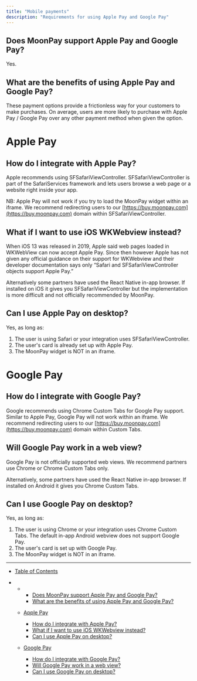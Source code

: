 ```yaml
---
title: "Mobile payments"
description: "Requirements for using Apple Pay and Google Pay"
---
```

## Does MoonPay support Apple Pay and Google Pay?

Yes.

## What are the benefits of using Apple Pay and Google Pay?

These payment options provide a frictionless way for your customers to make purchases. On average, users are more likely to purchase with Apple Pay / Google Pay over any other payment method when given the option.

# Apple Pay

## How do I integrate with Apple Pay?

Apple recommends using SFSafariViewController. SFSafariViewController is part of the SafariServices framework and lets users browse a web page or a website right inside your app.

NB: Apple Pay will not work if you try to load the MoonPay widget within an iframe. We recommend redirecting users to our [https://buy.moonpay.com](https://buy.moonpay.com) domain within SFSafariViewController.

## What if I want to use iOS WKWebview instead?

When iOS 13 was released in 2019, Apple said web pages loaded in WKWebView can now accept Apple Pay. Since then however Apple has not given any official guidance on their support for WKWebview and their developer documentation says only “Safari and SFSafariViewController objects support Apple Pay.”

Alternatively some partners have used the React Native in-app browser. If installed on iOS it gives you SFSafariViewController but the implementation is more difficult and not officially recommended by MoonPay.

## Can I use Apple Pay on desktop?

Yes, as long as:

1. The user is using Safari or your integration uses SFSafariViewController.
2. The user's card is already set up with Apple Pay.
3. The MoonPay widget is NOT in an iframe.

# Google Pay

## How do I integrate with Google Pay?

Google recommends using Chrome Custom Tabs for Google Pay support. Similar to Apple Pay, Google Pay will not work within an iframe. We recommend redirecting users to our [https://buy.moonpay.com](https://buy.moonpay.com) domain within Custom Tabs.

## Will Google Pay work in a web view?

Google Pay is not officially supported web views. We recommend partners use Chrome or Chrome Custom Tabs only.

Alternatively, some partners have used the React Native in-app browser. If installed on Android it gives you Chrome Custom Tabs.

## Can I use Google Pay on desktop?

Yes, as long as:

1. The user is using Chrome or your integration uses Chrome Custom Tabs. The default in-app Android webview does not support Google Pay.
2. The user's card is set up with Google Pay.
3. The MoonPay widget is NOT in an iframe.

---

- [Table of Contents](#)

- - - [Does MoonPay support Apple Pay and Google Pay?](#does-moonpay-support-apple-pay-and-google-pay)
    - [What are the benefits of using Apple Pay and Google Pay?](#what-are-the-benefits-of-using-apple-pay-and-google-pay)

  - [Apple Pay](#apple-pay)

    - [How do I integrate with Apple Pay?](#how-do-i-integrate-with-apple-pay)
    - [What if I want to use iOS WKWebview instead?](#what-if-i-want-to-use-ios-wkwebview-instead)
    - [Can I use Apple Pay on desktop?](#can-i-use-apple-pay-on-desktop)

  - [Google Pay](#google-pay)

    - [How do I integrate with Google Pay?](#how-do-i-integrate-with-google-pay)
    - [Will Google Pay work in a web view?](#will-google-pay-work-in-a-web-view)
    - [Can I use Google Pay on desktop?](#can-i-use-google-pay-on-desktop)
